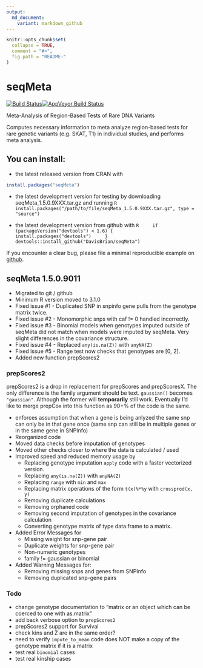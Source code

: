 ```yaml
---
output:
  md_document:
    variant: markdown_github
---
```


<!-- README.md is generated from README.Rmd. Please edit that file -->

```r
knitr::opts_chunk$set(
  collapse = TRUE,
  comment = "#>",
  fig.path = "README-"
)
```
# seqMeta
[![Build Status](https://travis-ci.org/DavisBrian/seqMeta.svg?branch=master)](https://travis-ci.org/DavisBrian)[![AppVeyor Build Status](https://ci.appveyor.com/api/projects/status/github/DavisBrian/seqMeta?branch=master)](https://ci.appveyor.com/project/DavisBrian/seqMeta)

Meta-Analysis of Region-Based Tests of Rare DNA Variants

Computes necessary information to meta analyze region-based tests for rare genetic variants (e.g. SKAT, T1) in individual studies, and performs meta analysis.

## You can install:
* the latest released version from CRAN with
```R
install.packages("seqMeta")
```
* the latest development version for testing by downloading seqMeta_1.5.0.9XXX.tar.gz and running 
    ```R
    install.packages("/path/to/file/seqMeta_1.5.0.9XXX.tar.gz", type = "source")
    ```

* the latest development version from github with
    ```R
    if (packageVersion("devtools") < 1.6) {
      install.packages("devtools")
    }
    devtools::install_github("DavisBrian/seqMeta")
    ```

If you encounter a clear bug, please file a minimal reproducible example on [github](https://github.com/DavisBrian/seqMeta/issues). 

## seqMeta 1.5.0.9011

* Migrated to git / github
* Minimum R version moved to 3.1.0
* Fixed issue #1 - Duplicated SNP in snpinfo gene pulls from the genotype matrix twice.
* Fixed issue #2 - Monomorphic snps with caf != 0 handled incorrectly.
* Fixed issue #3 - Binomial models when genotypes imputed outside of seqMeta did not match when models were imputed by seqMeta.  Very slight differences in the covariance structure.
* Fixed issue #4 - Replaced `any(is.na(Z))` with `anyNA(Z)`
* Fixed issue #5 - Range test now checks that genotypes are [0, 2].
* Added new function prepScores2

### prepScores2

prepScores2 is a drop in replacement for prepScores and prepScoresX.  The only difference is the family argument should be text.  `gaussian()` becomes `"gaussian"`.  Although the former will **temporarily** still work.  Eventually I'd like to merge prepCox into this function as 90+% of the code is the same.  

* enforces assumption that when a gene is being anlyzed the same snp can only be in that gene once (same snp can still be in multiple genes or in the same gene in SNPInfo)
* Reorganized code
* Moved data checks before imputation of genotypes
* Moved other checks closer to where the data is calculated / used
* Improved speed and reduced memory usage by
    + Replacing genotype imputation `apply` code with a faster vectorized version.
    + Replacing `any(is.na(Z))` with `anyNA(Z)`
    + Replacing `range` with `min` and `max` 
    + Replacing matrix operations of the form `t(x)%*%y` with `crossprod(x, y)`
    + Removing duplicate calculations
    + Removing orphaned code
    + Removing second imputation of genotypes in the covariance calculation
    + Converting genotype matrix of type data.frame to a matrix.  
* Added Error Messages for
    + Missing weight for snp-gene pair
    + Duplicate weights for snp-gene pair
    + Non-numeric genotypes
    + family != gaussian or binomial
* Added Warning Messages for:
    + Removing missing snps and genes from SNPInfo
    + Removing duplicated snp-gene pairs


### Todo
 * change genotype documentation to "matrix or an object which can be coerced to one with as.matrix"
 * add back verbose option to `prepScores2`
 * prepScores2 support for Survival
 * check kins and Z are in the same order?
 * need to verify `impute_to_mean` code does NOT make a copy of the genotype matrix if it is a matrix
 * test real `binomial` cases
 * test real kinship cases
 
 
 
